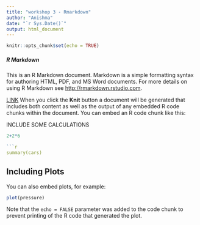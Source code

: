 ```yaml
---
title: "workshop 3 - Rmarkdown"
author: "Anishma"
date: "`r Sys.Date()`"
output: html_document
---
```


```r
knitr::opts_chunk$set(echo = TRUE)
```

##### R Markdown

This is an R Markdown document. Markdown is a simple formatting syntax for authoring HTML, PDF, and MS Word documents. For more details on using R Markdown see <http://rmarkdown.rstudio.com>.

[LINK](<https://github.com/rstudio/cheatsheets/blob/main/rmarkdown-2.0.pdf>) When you click the **Knit** button a document will be generated that includes both content as well as the output of any embedded R code chunks within the document. You can embed an R code chunk like this:



INCLUDE SOME CALCULATIONS


```r

2+2*6

```


```r
```r
summary(cars)
```

## Including Plots

You can also embed plots, for example:

```r
plot(pressure)
```

Note that the `echo = FALSE` parameter was added to the code chunk to prevent printing of the R code that generated the plot.
